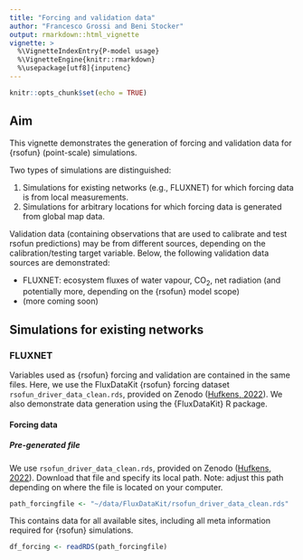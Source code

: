 ```yaml
---
title: "Forcing and validation data"
author: "Francesco Grossi and Beni Stocker"
output: rmarkdown::html_vignette
vignette: >
  %\VignetteIndexEntry{P-model usage}
  %\VignetteEngine{knitr::rmarkdown}
  %\usepackage[utf8]{inputenc}
---
```


```r
knitr::opts_chunk$set(echo = TRUE)
```

## Aim

This vignette demonstrates the generation of forcing and validation data for {rsofun} (point-scale) simulations.

Two types of simulations are distinguished: 

1. Simulations for existing networks (e.g., FLUXNET) for which forcing data is from local measurements. 
2. Simulations for arbitrary locations for which forcing data is generated from global map data.

Validation data (containing observations that are used to calibrate and test rsofun predictions) may be from different sources, depending on the calibration/testing target variable. Below, the following validation data sources are demonstrated:

- FLUXNET: ecosystem fluxes of water vapour, CO~2~, net radiation (and potentially more, depending on the {rsofun} model scope)
- (more coming soon)

## Simulations for existing networks

### FLUXNET

Variables used as {rsofun} forcing and validation are contained in the same files. Here, we use the FluxDataKit {rsofun} forcing dataset `rsofun_driver_data_clean.rds`, provided on Zenodo ([Hufkens, 2022](https://doi.org/10.5281/zenodo.8403081)). We also demonstrate data generation using the {FluxDataKit} R package.

#### Forcing data

##### Pre-generated file

We use `rsofun_driver_data_clean.rds`, provided on Zenodo ([Hufkens, 2022](https://doi.org/10.5281/zenodo.8403081)). Download that file and specify its local path. Note: adjust this path depending on where the file is located on your computer.
```r
path_forcingfile <- "~/data/FluxDataKit/rsofun_driver_data_clean.rds"
```

This contains data for all available sites, including all meta information required for {rsofun} simulations.
```r
df_forcing <- readRDS(path_forcingfile)
```
